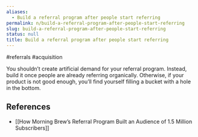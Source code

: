 ```yaml
---
aliases:
  - Build a referral program after people start referring
permalink: n/build-a-referral-program-after-people-start-referring
slug: build-a-referral-program-after-people-start-referring
status: null
title: Build a referral program after people start referring
---
```

#referrals #acquisition

You shouldn’t create artificial demand for your referral program. Instead, build it once people are already referring organically. Otherwise, if your product is not good enough, you’ll find yourself filling a bucket with a hole in the bottom.

## References

- [[How Morning Brew’s Referral Program Built an Audience of 1.5 Million Subscribers]]
